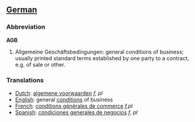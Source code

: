 ==[[German]]==
===Abbreviation===

'''AGB'''
 
#Allgemeine Geschäftsbedingungen: general conditions of business; usually printed standard terms established by one party to a contract, e.g. of sale or other.

===Translations===
*[[Dutch]]: [[algemene voorwaarden]] ''f, pl''
*[[English]]: general [[conditions]] of business
*[[French]]: [[conditions générales de commerce]] ''f,pl''
*[[Spanish]]: [[condiciones generales de negocios]] ''f, pl''